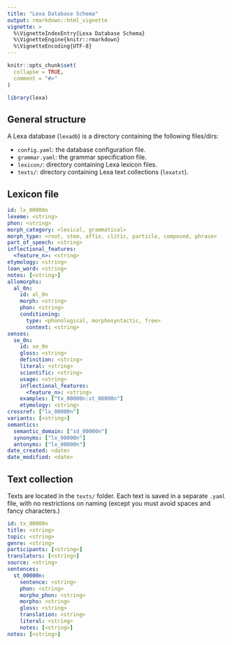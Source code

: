 ```yaml
---
title: "Lexa Database Schema"
output: rmarkdown::html_vignette
vignette: >
  %\VignetteIndexEntry{Lexa Database Schema}
  %\VignetteEngine{knitr::rmarkdown}
  %\VignetteEncoding{UTF-8}
---
```


```r
knitr::opts_chunk$set(
  collapse = TRUE,
  comment = "#>"
)
```

```r
library(lexa)
```

## General structure

A Lexa database (`lexadb`) is a directory containing the following files/dirs:

- `config.yaml`: the database configuration file.
- `grammar.yaml`: the grammar specification file.
- `lexicon/`: directory containing Lexa lexicon files.
- `texts/`: directory containing Lexa text collections (`lexatxt`).

## Lexicon file

```yaml
id: lx_00000n
lexeme: <string>
phon: <string>
morph_category: <lexical, grammatical>
morph_type: <root, stem, affix, clitic, particle, compound, phrase>
part_of_speech: <string>
inflectional_features:
  <feature_n>: <string>
etymology: <string>
loan_word: <string>
notes: [<string>]
allomorphs:
  al_0n:
    id: al_0n
    morph: <string>
    phon: <string>
    conditioning:
      type: <phonological, morphosyntactic, free>
      context: <string>
senses:
  se_0n:
    id: se_0n
    gloss: <string>
    definition: <string>
    literal: <string>
    scientific: <string>
    usage: <string>
    inflectional_features:
      <feature_n>: <string>
    examples: ["tx_00000n:st_00000n"]
    etymology: <string>
crossref: ["lx_00000n"]
variants: [<string>]
semantics:
  semantic_domain: ["sd_00000n"]
  synonyms: ["lx_00000n"]
  antonyms: ["lx_00000n"]
date_created: <date>
date_modified: <date>
```

## Text collection

Texts are located in the `texts/` folder.
Each text is saved in a separate `.yaml` file, with no restrictions on naming (except you must avoid spaces and fancy characters.)

```yaml
id: tx_00000n
title: <string>
topic: <string>
genre: <string>
participants: [<string>]
translators: [<string>]
source: <string>
sentences:
  st_00000n:
    sentence: <string>
    phon: <string>
    morpho_phon: <string>
    morpho: <string>
    gloss: <string>
    translation: <string>
    literal: <string>
    notes: [<string>]
notes: [<string>]
```

